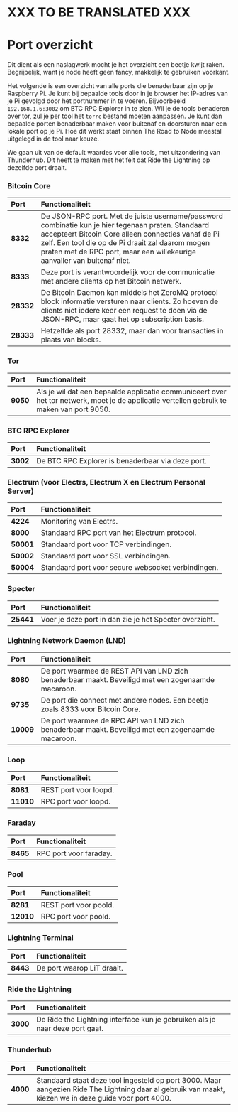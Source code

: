 
# XXX TO BE TRANSLATED XXX


# Port overzicht

<Callout emoji="&#x2139;">
	Dit dient als een naslagwerk mocht je het overzicht een beetje kwijt raken. Begrijpelijk, want je node heeft geen fancy, makkelijk te gebruiken voorkant.
</Callout>

Het volgende is een overzicht van alle ports die benaderbaar zijn op je Raspberry Pi. Je kunt bij bepaalde tools door in je browser het IP-adres van je Pi gevolgd door het portnummer in te voeren. Bijvoorbeeld `192.168.1.6:3002` om BTC RPC Explorer in te zien. Wil je de tools benaderen over tor, zul je per tool het `torrc` bestand moeten aanpassen. Je kunt dan bepaalde porten benaderbaar maken voor buitenaf en doorsturen naar een lokale port op je Pi. Hoe dit werkt staat binnen The Road to Node meestal uitgelegd in de tool naar keuze.

We gaan uit van de default waardes voor alle tools, met uitzondering van Thunderhub. Dit heeft te maken met het feit dat Ride the Lightning op dezelfde port draait.

### Bitcoin Core

| Port | Functionaliteit |
| :--- | :--- |
| **8332** | De JSON-RPC port. Met de juiste username/password combinatie kun je hier tegenaan praten. Standaard accepteert Bitcoin Core alleen connecties vanaf de Pi zelf. Een tool die op de Pi draait zal daarom mogen praten met de RPC port, maar een willekeurige aanvaller van buitenaf niet. |
| **8333** | Deze port is verantwoordelijk voor de communicatie met andere clients op het Bitcoin netwerk. |
| **28332** | De Bitcoin Daemon kan middels het ZeroMQ protocol block informatie versturen naar clients. Zo hoeven de clients niet iedere keer een request te doen via de JSON-RPC, maar gaat het op subscription basis. |
| **28333** | Hetzelfde als port 28332, maar dan voor transacties in plaats van blocks. |

### Tor

| Port | Functionaliteit |
| :--- | :--- |
| **9050** | Als je wil dat een bepaalde applicatie communiceert over het tor netwerk, moet je de applicatie vertellen gebruik te maken van port 9050. |

### BTC RPC Explorer

| Port | Functionaliteit |
| :--- | :--- |
| **3002** | De BTC RPC Explorer is benaderbaar via deze port. |

### Electrum \(voor Electrs, Electrum X en Electrum Personal Server\)

| Port | Functionaliteit |
| :--- | :--- |
| **4224** | Monitoring van Electrs. |
| **8000** | Standaard RPC port van het Electrum protocol. |
| **50001** | Standaard port voor TCP verbindingen. |
| **50002** | Standaard port voor SSL verbindingen. |
| **50004** | Standaard port voor secure websocket verbindingen. |

### Specter

| Port | Functionaliteit |
| :--- | :--- |
| **25441** | Voer je deze port in dan zie je het Specter overzicht. |

### Lightning Network Daemon (LND)

| Port | Functionaliteit |
| :--- | :--- |
| **8080** | De port waarmee de REST API van LND zich benaderbaar maakt. Beveiligd met een zogenaamde macaroon. |
| **9735** | De port die connect met andere nodes. Een beetje zoals 8333 voor Bitcoin Core. |
| **10009** | De port waarmee de RPC API van LND zich benaderbaar maakt. Beveiligd met een zogenaamde macaroon. |

### Loop

| Port | Functionaliteit |
| :--- | :--- |
| **8081** | REST port voor loopd. |
| **11010** | RPC port voor loopd. |

### Faraday

| Port | Functionaliteit |
| :--- | :--- |
| **8465** | RPC port voor faraday. |

### Pool

| Port | Functionaliteit |
| :--- | :--- |
| **8281** | REST port voor poold. |
| **12010** | RPC port voor poold. |

### Lightning Terminal

| Port | Functionaliteit |
| :--- | :--- |
| **8443** | De port waarop LiT draait. |

### Ride the Lightning

| Port | Functionaliteit |
| :--- | :--- |
| **3000** | De Ride the Lightning interface kun je gebruiken als je naar deze port gaat. |

### Thunderhub

| Port | Functionaliteit |
| :--- | :--- |
| **4000** | Standaard staat deze tool ingesteld op port 3000. Maar aangezien Ride The Lightning daar al gebruik van maakt, kiezen we in deze guide voor port 4000. |
